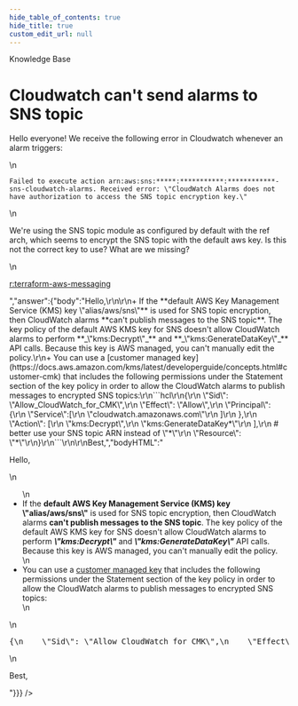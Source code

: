 ```yaml
---
hide_table_of_contents: true
hide_title: true
custom_edit_url: null
---
```



<head>
  <link rel="canonical" href="https://github.com/gruntwork-io/knowledge-base/discussions/238" />
</head>

<CenterLayout>
<span className="searchCategory">Knowledge Base</span>
<h1>Cloudwatch can&apos;t send alarms to SNS topic</h1>
<GitHub discussion={{"id":"D_kwDOF8slf84AO6Vk","number":238,"author":{"login":"umm0n"},"title":"Cloudwatch can't send alarms to SNS topic","body":"Hello everyone! We receive the following error in Cloudwatch whenever an alarm triggers:\r\n\r\n` Failed to execute action arn:aws:sns:*****:***********:************-sns-cloudwatch-alarms. Received error: \"CloudWatch Alarms does not have authorization to access the SNS topic encryption key.\" `\r\n\r\nWe're using the SNS topic module as configured by default with the ref arch, which seems to encrypt the SNS topic with the default aws key. Is this not the correct key to use? What are we missing?\r\n\r\n[r:terraform-aws-messaging](https://github.com/gruntwork-io/terraform-aws-messaging)","bodyHTML":"<p dir=\"auto\">Hello everyone! We receive the following error in Cloudwatch whenever an alarm triggers:</p>\n<p dir=\"auto\"><code class=\"notranslate\">Failed to execute action arn:aws:sns:*****:***********:************-sns-cloudwatch-alarms. Received error: \"CloudWatch Alarms does not have authorization to access the SNS topic encryption key.\"</code></p>\n<p dir=\"auto\">We're using the SNS topic module as configured by default with the ref arch, which seems to encrypt the SNS topic with the default aws key. Is this not the correct key to use? What are we missing?</p>\n<p dir=\"auto\"><a href=\"https://github.com/gruntwork-io/terraform-aws-messaging\">r:terraform-aws-messaging</a></p>","answer":{"body":"Hello,\r\n\r\n+ If the **default AWS Key Management Service (KMS) key \"alias/aws/sns\"** is used for SNS topic encryption, then CloudWatch alarms **can't publish messages to the SNS topic**. The key policy of the default AWS KMS key for SNS doesn't allow CloudWatch alarms to perform **_\"kms:Decrypt\"_** and **_\"kms:GenerateDataKey\"_** API calls. Because this key is AWS managed, you can't manually edit the policy.\r\n+ You can use a [customer managed key](https://docs.aws.amazon.com/kms/latest/developerguide/concepts.html#customer-cmk) that includes the following permissions under the Statement section of the key policy in order to allow the CloudWatch alarms to publish messages to encrypted SNS topics:\r\n```hcl\r\n{\r\n    \"Sid\": \"Allow_CloudWatch_for_CMK\",\r\n    \"Effect\": \"Allow\",\r\n    \"Principal\": {\r\n        \"Service\":[\r\n            \"cloudwatch.amazonaws.com\"\r\n        ]\r\n    },\r\n    \"Action\": [\r\n        \"kms:Decrypt\",\r\n         \"kms:GenerateDataKey*\"\r\n    ],\r\n    # better use your SNS topic ARN instead of \"*\"\r\n    \"Resource\": \"*\"\r\n}\r\n```\r\n\r\nBest,","bodyHTML":"<p dir=\"auto\">Hello,</p>\n<ul dir=\"auto\">\n<li>If the <strong>default AWS Key Management Service (KMS) key \"alias/aws/sns\"</strong> is used for SNS topic encryption, then CloudWatch alarms <strong>can't publish messages to the SNS topic</strong>. The key policy of the default AWS KMS key for SNS doesn't allow CloudWatch alarms to perform <strong><em>\"kms:Decrypt\"</em></strong> and <strong><em>\"kms:GenerateDataKey\"</em></strong> API calls. Because this key is AWS managed, you can't manually edit the policy.</li>\n<li>You can use a <a href=\"https://docs.aws.amazon.com/kms/latest/developerguide/concepts.html#customer-cmk\" rel=\"nofollow\">customer managed key</a> that includes the following permissions under the Statement section of the key policy in order to allow the CloudWatch alarms to publish messages to encrypted SNS topics:</li>\n</ul>\n<div class=\"highlight highlight-source-terraform notranslate position-relative overflow-auto\" dir=\"auto\" data-snippet-clipboard-copy-content=\"{\n    &quot;Sid&quot;: &quot;Allow_CloudWatch_for_CMK&quot;,\n    &quot;Effect&quot;: &quot;Allow&quot;,\n    &quot;Principal&quot;: {\n        &quot;Service&quot;:[\n            &quot;cloudwatch.amazonaws.com&quot;\n        ]\n    },\n    &quot;Action&quot;: [\n        &quot;kms:Decrypt&quot;,\n         &quot;kms:GenerateDataKey*&quot;\n    ],\n    # better use your SNS topic ARN instead of &quot;*&quot;\n    &quot;Resource&quot;: &quot;*&quot;\n}\"><pre class=\"notranslate\">{\n    <span class=\"pl-s\"><span class=\"pl-pds\">\"</span>Sid<span class=\"pl-pds\">\"</span></span><span class=\"pl-k\">:</span> <span class=\"pl-s\"><span class=\"pl-pds\">\"</span>Allow_CloudWatch_for_CMK<span class=\"pl-pds\">\"</span></span>,\n    <span class=\"pl-s\"><span class=\"pl-pds\">\"</span>Effect<span class=\"pl-pds\">\"</span></span><span class=\"pl-k\">:</span> <span class=\"pl-s\"><span class=\"pl-pds\">\"</span>Allow<span class=\"pl-pds\">\"</span></span>,\n    <span class=\"pl-s\"><span class=\"pl-pds\">\"</span>Principal<span class=\"pl-pds\">\"</span></span><span class=\"pl-k\">:</span> {\n        <span class=\"pl-s\"><span class=\"pl-pds\">\"</span>Service<span class=\"pl-pds\">\"</span></span><span class=\"pl-k\">:</span>[\n            <span class=\"pl-s\"><span class=\"pl-pds\">\"</span>cloudwatch.amazonaws.com<span class=\"pl-pds\">\"</span></span>\n        ]\n    },\n    <span class=\"pl-s\"><span class=\"pl-pds\">\"</span>Action<span class=\"pl-pds\">\"</span></span><span class=\"pl-k\">:</span> [\n        <span class=\"pl-s\"><span class=\"pl-pds\">\"</span>kms:Decrypt<span class=\"pl-pds\">\"</span></span>,\n         <span class=\"pl-s\"><span class=\"pl-pds\">\"</span>kms:GenerateDataKey*<span class=\"pl-pds\">\"</span></span>\n    ],\n    <span class=\"pl-c\"><span class=\"pl-c\">#</span> better use your SNS topic ARN instead of \"*\"</span>\n    <span class=\"pl-s\"><span class=\"pl-pds\">\"</span>Resource<span class=\"pl-pds\">\"</span></span><span class=\"pl-k\">:</span> <span class=\"pl-s\"><span class=\"pl-pds\">\"</span>*<span class=\"pl-pds\">\"</span></span>\n}</pre></div>\n<p dir=\"auto\">Best,</p>"}}} />

</CenterLayout>
  

<!-- ##DOCS-SOURCER-START
{
  "sourcePlugin": "github-discussions",
  "hash": "23098d3c5c2fa88a5bef7af137943059"
}
##DOCS-SOURCER-END -->
